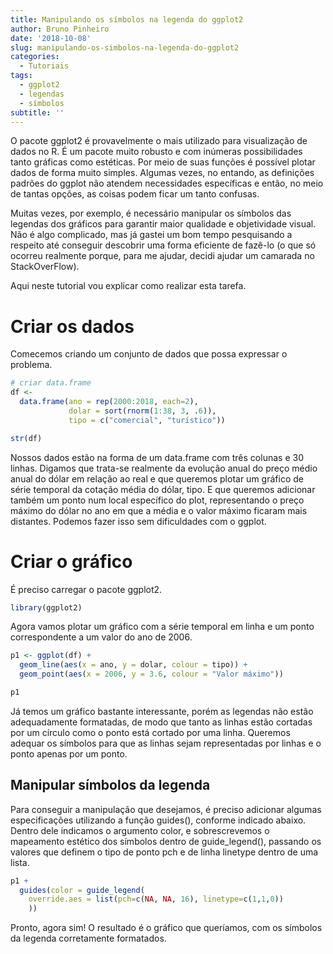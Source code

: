 ```yaml
---
title: Manipulando os símbolos na legenda do ggplot2
author: Bruno Pinheiro
date: '2018-10-08'
slug: manipulando-os-simbolos-na-legenda-do-ggplot2
categories:
  - Tutoriais
tags:
  - ggplot2
  - legendas
  - símbolos
subtitle: ''
---
```


O pacote ggplot2 é provavelmente o mais utilizado para visualização de dados no R. É um pacote muito robusto e com inúmeras possibilidades tanto gráficas como estéticas. Por meio de suas funções é possível plotar dados de forma muito simples. Algumas vezes, no entando, as definições padrões do ggplot não atendem necessidades específicas e então, no meio de tantas opções, as coisas podem ficar um tanto confusas.

Muitas vezes, por exemplo, é necessário manipular os símbolos das legendas dos gráficos para garantir maior qualidade e objetividade visual. Não é algo complicado, mas já gastei um bom tempo pesquisando a respeito até conseguir descobrir uma forma eficiente de fazê-lo (o que só ocorreu realmente porque, para me ajudar, decidi ajudar um camarada no StackOverFlow).

Aqui neste tutorial vou explicar como realizar esta tarefa.

# Criar os dados

Comecemos criando um conjunto de dados que possa expressar o problema.

```r
# criar data.frame
df <-
  data.frame(ano = rep(2000:2018, each=2),
             dolar = sort(rnorm(1:38, 3, .6)),
             tipo = c("comercial", "turístico"))

str(df)
```

Nossos dados estão na forma de um data.frame com três colunas e 30 linhas. Digamos que trata-se realmente da evolução anual do preço médio anual do dólar em relação ao real e que queremos plotar um gráfico de série temporal da cotação média do dólar, tipo. E que queremos adicionar também um ponto num local específico do plot, representando o preço máximo do dólar no ano em que a média e o valor máximo ficaram mais distantes. Podemos fazer isso sem dificuldades com o ggplot.

# Criar o gráfico

É preciso carregar o pacote ggplot2.

```r
library(ggplot2)
```

Agora vamos plotar um gráfico com a série temporal em linha e um ponto correspondente a um valor do ano de 2006.

```r
p1 <- ggplot(df) +
  geom_line(aes(x = ano, y = dolar, colour = tipo)) +
  geom_point(aes(x = 2006, y = 3.6, colour = "Valor máximo"))

p1
```

Já temos um gráfico bastante interessante, porém as legendas não estão adequadamente formatadas, de modo que tanto as linhas estão cortadas por um círculo como o ponto está cortado por uma linha. Queremos adequar os símbolos para que as linhas sejam representadas por linhas e o ponto apenas por um ponto.

## Manipular símbolos da legenda

Para conseguir a manipulação que desejamos, é preciso adicionar algumas especificações utilizando a função guides(), conforme indicado abaixo. Dentro dele indicamos o argumento color, e sobrescrevemos o mapeamento estético dos símbolos dentro de guide_legend(), passando os valores que definem o tipo de ponto pch e de linha linetype dentro de uma lista.

```r
p1 +
  guides(color = guide_legend(
    override.aes = list(pch=c(NA, NA, 16), linetype=c(1,1,0))
    ))
```

Pronto, agora sim! O resultado é o gráfico que queríamos, com os símbolos da legenda corretamente formatados.